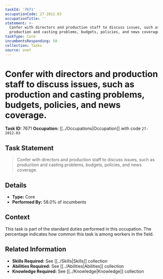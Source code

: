 ```yaml
---
taskId: '7671'
occupationCode: 27-2012.03
occupationTitle: ''
statement: >-
  Confer with directors and production staff to discuss issues, such as
  production and casting problems, budgets, policies, and news coverage.
taskType: Core
incumbentsResponding: 58
collection: Tasks
source: onet
---
```

# Confer with directors and production staff to discuss issues, such as production and casting problems, budgets, policies, and news coverage.

**Task ID:** 7671
**Occupation:** [[../Occupations|Occupation]] with code `27-2012.03`

## Task Statement

> Confer with directors and production staff to discuss issues, such as production and casting problems, budgets, policies, and news coverage.

## Details

- **Type:** Core
- **Performed By:** 58.0% of incumbents

## Context

This task is part of the standard duties performed in this occupation. The percentage indicates how common this task is among workers in the field.

## Related Information

- **Skills Required:** See [[../Skills|Skills]] collection
- **Abilities Required:** See [[../Abilities|Abilities]] collection
- **Knowledge Required:** See [[../Knowledge|Knowledge]] collection
